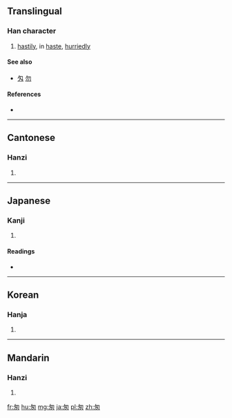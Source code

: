 {{also|怱|匁|勿}}
==Translingual==

===Han character===
{{Han char|rn=20|rad=勹|as=03|sn=5|four=2745<sub>0</sub>|canj=心大大 (PKK)|ids=⿻[[勿]][[丶]]}}

# [[hastily]], in [[haste]], [[hurriedly]]

====See also====
* [[匁]] [[勿]]

====References====
* {{Han ref|kx=0151.031|dkj=02511|dj=0340.070|hdz=10257.020|uh=5306|ud=21254|bh=A55E|bd=42334}}

----

==Cantonese==

===Hanzi===
{{yue-hanzi|jyut=|y=chung1}}

# {{defn|lang=yue|sort=勹03}}

----

==Japanese==

===Kanji===
{{ja-kanji|grade=|rs=勹03}}

# {{defn|lang=ja|sort=勹03}}

====Readings====
* {{ja-readings|on=[[そう]] (sō)|kun=[[いそがしい]] (isogashii)}}

----

==Korean==

===Hanja===
{{ko-hanja|hangeul=총|rv=chong|mr=ch'ong}}

# {{defn|lang=ko|sort=勹03}}

----

==Mandarin==

===Hanzi===
{{cmn-hanzi|pin=[[cōng]] ([[cong1]])|wg=ts'ung<sup>1</sup>}}

# {{defn|lang=cmn|sort=勹03}}

[[fr:匆]]
[[hu:匆]]
[[mg:匆]]
[[ja:匆]]
[[pl:匆]]
[[zh:匆]]